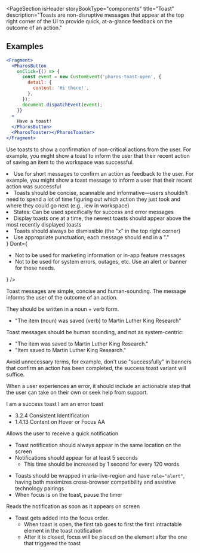 
<PageSection
  isHeader
  storyBookType="components"
  title="Toast"
  description="Toasts are non-disruptive messages that appear at the top right corner of the UI to provide
    quick, at-a-glance feedback on the outcome of an action."
></PageSection>

## Examples

```jsx live
<Fragment>
  <PharosButton
    onClick={() => {
      const event = new CustomEvent('pharos-toast-open', {
        detail: {
          content: 'Hi there!',
        },
      });
      document.dispatchEvent(event);
    }}
  >
    Have a toast!
  </PharosButton>
  <PharosToaster></PharosToaster>
</Fragment>
```

<PageSection topMargin title="Usage">
  <p>
    Use toasts to show a confirmation of non-critical actions from the user. For example, you might
    show a toast to inform the user that their recent action of saving an item to the workspace was
    successful.
  </p>
</PageSection>

<PageSection title="Best practices">
  <BestPractices
    Do={
      <ul>
        <li>
          Use for short messages to confirm an action as feedback to the user. For example, you
          might show a toast message to inform a user that their recent action was successful
        </li>
        <li>
          Toasts should be concise, scannable and informative—users shouldn't need to spend a lot of
          time figuring out which action they just took and where they could go next (e.g., iew in
          workspace)
        </li>
        <li>States: Can be used specifically for success and error messages</li>
        <li>
          Display toasts one at a time, the newest toasts should appear above the most recently
          displayed toasts
        </li>
        <li>Toasts should always be dismissible (the "x" in the top right corner)</li>
        <li>Use appropriate punctuation; each message should end in a "."</li>
      </ul>
    }
    Dont={
      <ul>
        <li>Not to be used for marketing information or in-app feature messages</li>
        <li>
          Not to be used for system errors, outages, etc. Use an alert or banner for these needs.
        </li>
      </ul>
    }
  />
</PageSection>

<PageSection title="Content guidelines">
  <PageSection subSectionLevel={1} title="Toast messages">
    <PageSection subSectionLevel={2} title="Success">
      <p>
        Toast messages are simple, concise and human-sounding. The message informs the user of the
        outcome of an action.
      </p>
      <p>They should be written in a noun + verb form.</p>
      <ul className="list-example__no-bullets">
        <li style={{ display: 'flex' }}>
          "The item (noun) was saved (verb) to Martin Luther King Research"
        </li>
      </ul>
      <p>Toast messages should be human sounding, and not as system-centric:</p>
      <ul className="list-example__no-bullets">
        <li style={{ display: 'flex', color: 'var(--pharos-color-green-base)' }}>
          <PharosIcon
            name={'checkmark'}
            class="checkmark"
            style={{
              marginRight: 'var(--pharos-spacing-one-half-x)',
              fill: 'var(--pharos-color-green-base)',
            }}
            a11yHidden="true"
          ></PharosIcon>"The item was saved to Martin Luther King Research."
        </li>
        <li style={{ display: 'flex', color: 'var(--pharos-color-living-coral-53)' }}>
          <PharosIcon
            name={'close'}
            class="close"
            style={{
              marginRight: 'var(--pharos-spacing-one-half-x',
              fill: 'var(--pharos-color-living-coral-53)',
            }}
            a11yHidden="true"
          ></PharosIcon>"Item saved to Martin Luther King Research."
        </li>
      </ul>
      <p>
        Avoid unnecessary terms, for example, don't use "successfully" in banners that confirm an
        action has been completed, the success toast variant will suffice.
      </p>
    </PageSection>
    <PageSection subSectionLevel={2} title="Error">
      <p>
        When a user experiences an error, it should include an actionable step that the user can
        take on their own or seek help from support.
      </p>
    </PageSection>
  </PageSection>
</PageSection>

<PageSection title="State">
  <PharosToast open>I am a success toast</PharosToast>
  <PharosToast status="error" open>
    I am an error toast
  </PharosToast>
</PageSection>

<PageSection title="Accessibility">
  <PageSection subSectionLevel={1} title="Relevant WCAG guidelines">
    <ul>
      <li>
        <PharosLink href="https://www.w3.org/WAI/WCAG21/Understanding/consistent-identification.html">
          3.2.4 Consistent Identification
        </PharosLink>
      </li>
      <li>
        <PharosLink href="https://www.w3.org/WAI/WCAG21/Understanding/content-on-hover-or-focus.html">
          1.4.13 Content on Hover or Focus AA
        </PharosLink>
      </li>
    </ul>
  </PageSection>
  <PageSection subSectionLevel={1} title="Importance">
    <p>Allows the user to receive a quick notification</p>
  </PageSection>
  <PageSection subSectionLevel={1} title="Visual expectations">
    <ul>
      <li>Toast notification should always appear in the same location on the screen</li>
      <li>
        Notifications should appear for at least 5 seconds
        <ul>
          <li>This time should be increased by 1 second for every 120 words</li>
        </ul>
      </li>
    </ul>
  </PageSection>
  <PageSection subSectionLevel={1} title="Code expectations">
    <ul>
      <li>
        Toasts should be wrapped in aria-live-region and have <code>role="alert"</code>, having both
        maximizes cross-browser compatibility and assistive technology pairings
      </li>
      <li>When focus is on the toast, pause the timer</li>
    </ul>
  </PageSection>
  <PageSection subSectionLevel={1} title="Expected actions">
    <PageSection subSectionLevel={2} title="Screen reader">
      <p>Reads the notification as soon as it appears on screen</p>
    </PageSection>
    <PageSection subSectionLevel={2} title="Keyboard">
      <ul>
        <li>
          Toast gets added into the focus order.
          <ul>
            <li>
              When toast is open, the first tab goes to first the first intractable element in the
              toast notification
            </li>
            <li>
              After it is closed, focus will be placed on the element after the one that triggered
              the toast
            </li>
          </ul>
        </li>
      </ul>
    </PageSection>
  </PageSection>
</PageSection>
